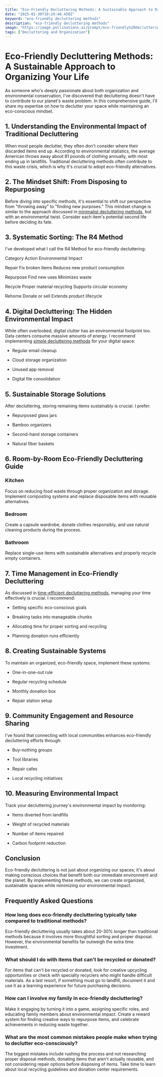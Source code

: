 ```yaml
---
title: "Eco-Friendly Decluttering Methods: A Sustainable Approach to Organizing Your Life"
date: "2025-01-30T10:29:48.450Z"
keyword: "eco-friendly decluttering methods"
description: "eco-friendly decluttering methods"
image: "https://image.pollinations.ai/prompt/eco-friendly%20decluttering%20methods%2C%20realistic%20photo%2C%20high%20quality%2C%204k?width=1024&height=1024&nologo=true"
tags: ["Decluttering and Organization"]
---
```


# Eco-Friendly Decluttering Methods: A Sustainable Approach to Organizing Your Life


As someone who's deeply passionate about both organization and environmental conservation, I've discovered that decluttering doesn't have to contribute to our planet's waste problem. In this comprehensive guide, I'll share my expertise on how to declutter your space while maintaining an eco-conscious mindset.



## 1. Understanding the Environmental Impact of Traditional Decluttering


When most people declutter, they often don't consider where their discarded items end up. According to environmental statistics, the average American throws away about 81 pounds of clothing annually, with most ending up in landfills. Traditional decluttering methods often contribute to this waste crisis, which is why it's crucial to adopt eco-friendly alternatives.



## 2. The Mindset Shift: From Disposing to Repurposing


Before diving into specific methods, it's essential to shift our perspective from "throwing away" to "finding new purposes." This mindset change is similar to the approach discussed in [minimalist decluttering methods](https://productivityprospect.com/blog/minimalist-decluttering-methods-for-working-professionals/), but with an environmental twist. Consider each item's potential second life before deciding its fate.



## 3. Systematic Sorting: The R4 Method


I've developed what I call the R4 Method for eco-friendly decluttering:





Category
Action
Environmental Impact


Repair
Fix broken items
Reduces new product consumption


Repurpose
Find new uses
Minimizes waste


Recycle
Proper material recycling
Supports circular economy


Rehome
Donate or sell
Extends product lifecycle





## 4. Digital Decluttering: The Hidden Environmental Impact


While often overlooked, digital clutter has an environmental footprint too. Data centers consume massive amounts of energy. I recommend implementing [simple decluttering methods](https://productivityprospect.com/blog/simple-decluttering-methods/) for your digital space:




- Regular email cleanup

- Cloud storage organization

- Unused app removal

- Digital file consolidation



## 5. Sustainable Storage Solutions


After decluttering, storing remaining items sustainably is crucial. I prefer:




- Repurposed glass jars

- Bamboo organizers

- Second-hand storage containers

- Natural fiber baskets



## 6. Room-by-Room Eco-Friendly Decluttering Guide


### Kitchen

Focus on reducing food waste through proper organization and storage. Implement composting systems and replace disposable items with reusable alternatives.



### Bedroom

Create a capsule wardrobe, donate clothes responsibly, and use natural cleaning products during the process.



### Bathroom

Replace single-use items with sustainable alternatives and properly recycle empty containers.



## 7. Time Management in Eco-Friendly Decluttering


As discussed in [time-efficient decluttering methods](https://productivityprospect.com/blog/time-efficient-decluttering-methods-for-full-time-students/), managing your time effectively is crucial. I recommend:




- Setting specific eco-conscious goals

- Breaking tasks into manageable chunks

- Allocating time for proper sorting and recycling

- Planning donation runs efficiently



## 8. Creating Sustainable Systems


To maintain an organized, eco-friendly space, implement these systems:




- One-in-one-out rule

- Regular recycling schedule

- Monthly donation box

- Repair station setup



## 9. Community Engagement and Resource Sharing


I've found that connecting with local communities enhances eco-friendly decluttering efforts through:




- Buy-nothing groups

- Tool libraries

- Repair cafes

- Local recycling initiatives



## 10. Measuring Environmental Impact


Track your decluttering journey's environmental impact by monitoring:




- Items diverted from landfills

- Weight of recycled materials

- Number of items repaired

- Carbon footprint reduction



## Conclusion


Eco-friendly decluttering is not just about organizing our spaces; it's about making conscious choices that benefit both our immediate environment and the planet. By implementing these methods, we can create organized, sustainable spaces while minimizing our environmental impact.



## Frequently Asked Questions


### How long does eco-friendly decluttering typically take compared to traditional methods?

Eco-friendly decluttering usually takes about 20-30% longer than traditional methods because it involves more thoughtful sorting and proper disposal. However, the environmental benefits far outweigh the extra time investment.



### What should I do with items that can't be recycled or donated?

For items that can't be recycled or donated, look for creative upcycling opportunities or check with specialty recyclers who might handle difficult materials. As a last resort, if something must go to landfill, document it and use it as a learning experience for future purchasing decisions.



### How can I involve my family in eco-friendly decluttering?

Make it engaging by turning it into a game, assigning specific roles, and educating family members about environmental impact. Create a reward system for finding creative ways to repurpose items, and celebrate achievements in reducing waste together.



### What are the most common mistakes people make when trying to declutter eco-consciously?

The biggest mistakes include rushing the process and not researching proper disposal methods, donating items that aren't actually reusable, and not considering repair options before disposing of items. Take time to learn about local recycling guidelines and donation center requirements.

